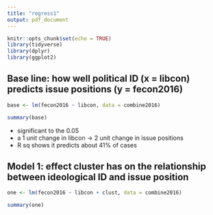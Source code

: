 ```yaml
---
title: "regress1"
output: pdf_document
---
```


```r
knitr::opts_chunk$set(echo = TRUE)
library(tidyverse)
library(dplyr)
library(ggplot2)
```

## Base line: how well political ID (x = libcon) predicts issue positions (y = fecon2016)
```r
base <- lm(fecon2016 ~ libcon, data = combine2016)

summary(base)
```

- significant to the 0.05
- a 1 unit change in libcon -> 2 unit change in issue positions
- R sq shows it predicts about 41% of cases

## Model 1: effect cluster has on the relationship between ideological ID and issue position
```r
one <- lm(fecon2016 ~ libcon + clust, data = combine2016)

summary(one)
```

